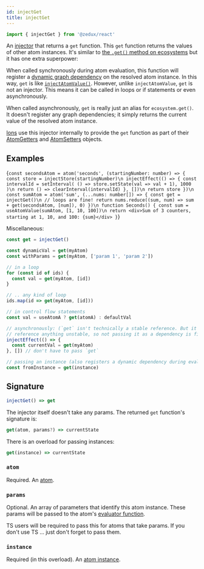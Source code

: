 ```yaml
---
id: injectGet
title: injectGet
---
```



```ts
import { injectGet } from '@zedux/react'
```

An [injector](../glossary#injector) that returns a `get` function. This `get` function returns the values of other atom instances. It's similar to [the `.get()` method on ecosystems](../classes/Ecosystem#get) but it has one extra superpower:

When called synchronously during atom evaluation, this function will register a [dynamic graph dependency](../glossary#dynamic-graph-dependency) on the resolved atom instance. In this way, `get` is like [`injectAtomValue()`](injectAtomValue). However, unlike `injectAtomValue`, `get` is not an injector. This means it can be called in loops or if statements or even asynchronously.

When called asynchronously, `get` is really just an alias for `ecosystem.get()`. It doesn't register any graph dependencies; it simply returns the current value of the resolved atom instance.

[Ions](../classes/Ion) use this injector internally to provide the `get` function as part of their [AtomGetters](../types/AtomGetters) and [AtomSetters](../types/AtomSetters) objects.

## Examples

<LiveEditor resultVar="Seconds">{`
const secondsAtom = atom('seconds', (startingNumber: number) => {
  const store = injectStore(startingNumber)\n
  injectEffect(() => {
    const intervalId = setInterval(
      () => store.setState(val => val + 1),
      1000
    )\n
    return () => clearInterval(intervalId)
  }, [])\n
  return store
})\n
const sumAtom = atom('sum', (...nums: number[]) => {
  const get = injectGet()\n
  // loops are fine!
  return nums.reduce((sum, num) => sum + get(secondsAtom, [num]), 0)
})\n
function Seconds() {
  const sum = useAtomValue(sumAtom, [1, 10, 100])\n
  return <div>Sum of 3 counters, starting at 1, 10, and 100: {sum}</div>
}
`}</LiveEditor>

Miscellaneous:

```ts
const get = injectGet()

const dynamicVal = get(myAtom)
const withParams = get(myAtom, ['param 1', 'param 2'])

// in a loop
for (const id of ids) {
  const val = get(myAtom, [id])
}

// .. any kind of loop
ids.map(id => get(myAtom, [id]))

// in control flow statements
const val = useAtomA ? get(atomA) : defaultVal

// asynchronously: (`get` isn't technically a stable reference. But it doesn't
// reference anything unstable, so not passing it as a dependency is fine)
injectEffect(() => {
  const currentVal = get(myAtom)
}, []) // don't have to pass `get`

// passing an instance (also registers a dynamic dependency during evaluation):
const fromInstance = get(instance)
```

## Signature

```ts
injectGet() => get
```

The injector itself doesn't take any params. The returned `get` function's signature is:

```ts
get(atom, params?) => currentState
```

There is an overload for passing instances:

```ts
get(instance) => currentState
```

### `atom`

Required. An [atom](../classes/Atom).

### `params`

Optional. An array of parameters that identify this atom instance. These params will be passed to the atom's [evaluator function](../glossary#evaluator).

TS users will be required to pass this for atoms that take params. If you don't use TS ... just don't forget to pass them.

### `instance`

Required (in this overload). An [atom instance](../classes/AtomInstance).
